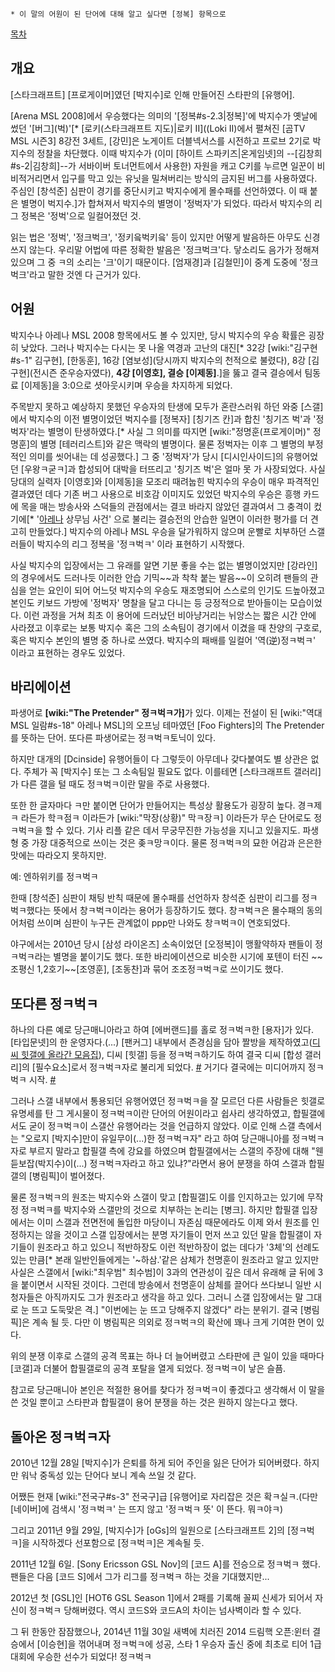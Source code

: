  * 이 말의 어원이 된 단어에 대해 알고 싶다면 [정복] 항목으로

[[목차]]
== 개요 ==
[스타크래프트] [프로게이머]였던 [박지수]로 인해 만들어진 스타판의 [유행어].

[Arena MSL 2008]에서 우승했다는 의미의 '[정복#s-2.3|정복]'에 박지수가 옛날에 썼던 '[버그](벅)'[* [로키(스타크래프트 지도)|로키 II]((Loki II)에서 펼쳐진 [곰TV MSL 시즌3] 8강전 3세트, [강민]은 노게이트 더블넥서스를 시전하고 프로브 2기로 박지수의 정찰을 차단했다. 이때 박지수가 (이미 [하이트 스파키즈|온게임넷]의 --[김창희#s-2|김창희]--가 서바이버 토너먼트에서 사용한) 자원을 캐고 C키를 누르면 일꾼이 비비적거리면서 입구를 막고 있는 유닛을 밀쳐버리는 방식의 금지된 버그를 사용하였다. 주심인 [창석준] 심판이 경기를 중단시키고 박지수에게 몰수패를 선언하였다. 이 때 붙은 별명이 벅지수.]가 합쳐져서 박지수의 별명이 '정벅자'가 되었다. 따라서 박지수의 리그 정복은 '정벅'으로 일컬어졌던 것.

읽는 법은 '정벅', '정크벅크', '정키읔벅키읔' 등이 있지만 어떻게 발음하든 아무도 신경쓰지 않는다. 우리말 어법에 따른 정확한 발음은 '정크벅크'다. 닿소리도 음가가 정해져 있으며 그 중 ㅋ의 소리는 '크'이기 때문이다. [엄재경]과 [김철민]이 중계 도중에 '정크벅크'라고 말한 것엔 다 근거가 있다.
== 어원 ==
박지수나 아레나 MSL 2008 항목에서도 볼 수 있지만, 당시 박지수의 우승 확률은 굉장히 낮았다. 그러나 박지수는 다시는 못 나올 역경과 고난의 대진[* 32강 [wiki:"김구현#s-1" 김구현], [한동훈], 16강 [염보성](당시까지 박지수의 천적으로 불렸다), 8강 [김구현](전시즌 준우승자였다), '''4강 [이영호], 결승 [이제동]'''.]을 뚫고 결국 결승에서 팀동료 [이제동]을 3:0으로 셧아웃시키며 우승을 차지하게 되었다.

주목받지 못하고 예상하지 못했던 우승자의 탄생에 모두가 혼란스러워 하던 와중 [스갤]에서 박지수의 이전 별명이었던 벅지수를 [정복자] [칭기즈 칸]과 합친 '칭기즈 벅'과 '정벅자'라는 별명이 탄생하였다.[* 사실 그 의미를 따지면 [wiki:"정명훈(프로게이머)" 정명훈]의 별명 [테러리스트]와 같은 맥락의 별명이다. 물론 정벅자는 이후 그 별명의 부정적인 의미를 씻어내는 데 성공했다.] 그 중 '정벅자'가 당시 [디시인사이드]의 유행어었던 [우왕ㅋ굳ㅋ]과 합성되어 대박을 터뜨리고 '칭기즈 벅'은 얼마 못 가 사장되었다. 사실 당대의 실력자 [이영호]와 [이제동]을 모조리 때려눕힌 박지수의 우승이 매우 파격적인 결과였던 데다 기존 버그 사용으로 비호감 이미지도 있었던 박지수의 우승은 흥행 카드에 목을 매는 방송사와 스덕들의 관점에서는 결코 바라지 않았던 결과여서 그 충격이 컸기에[* '[[아레나#s-4|아레나]] 상무님 사건' 으로 불리는 결승전의 안습한 일면이 이러한 평가를 더 견고히 만들었다.] 박지수의 아레나 MSL 우승을 달가워하지 않으며 운빨로 치부하던 스갤러들이 박지수의 리그 정복을 '정ㅋ벅ㅋ' 이라 표현하기 시작했다.

사실 박지수의 입장에서는 그 유래를 알면 기분 좋을 수는 없는 별명이었지만 [강라인]의 경우에서도 드러나듯 이러한 안습 기믹~~과 착착 붙는 발음~~이 오히려 팬들의 관심을 얻는 요인이 되어 어느덧 박지수의 우승도 재조명되어 스스로의 인기도 드높아졌고 본인도 키보드 가방에 '정벅자' 명찰을 달고 다니는 등 긍정적으로 받아들이는 모습이었다. 이런 과정을 거쳐 최초 이 용어에 드러났던 비아냥거리는 뉘앙스는 짧은 시간 안에 사라졌고 이후로는 보통 박지수 혹은 그의 소속팀이 경기에서 이겼을 때 찬양의 구호로, 혹은 박지수 본인의 별명 중 하나로 쓰였다. 박지수의 패배를 일컬어 '역(逆)정ㅋ벅ㅋ' 이라고 표현하는 경우도 있었다.

== 바리에이션 ==
파생어로 '''[wiki:"The Pretender" 정ㅋ벅ㅋ가]'''가 있다. 이제는 전설이 된 [wiki:"역대 MSL 일람#s-18" 아레나 MSL]의 오프닝 테마였던 [Foo Fighters]의 The Pretender를 뜻하는 단어. 또다른 파생어로는 정ㅋ벅ㅋ토닉이 있다. 

하지만 대개의 [Dcinside] 유행어들이 다 그렇듯이 아무데나 갖다붙여도 별 상관은 없다. 주체가 꼭 [박지수] 또는 그 소속팀일 필요도 없다. 이를테면 [스타크래프트 갤러리]가 다른 갤을 털 때도 정ㅋ벅ㅋ이란 말을 주로 사용했다.

또한 한 글자마다 ㅋ만 붙이면 단어가 만들어지는 특성상 활용도가 굉장히 높다. 경ㅋ제ㅋ 라든가 학ㅋ점ㅋ 이라든가 [wiki:"막장(상황)" 막ㅋ장ㅋ] 이라든가 무슨 단어로도 정ㅋ벅ㅋ을 할 수 있다. 기사 리플 같은 데서 무궁무진한 가능성을 지니고 있을지도. 파생형 중 가장 대중적으로 쓰이는 것은 좆ㅋ망ㅋ이다. 물론 정ㅋ벅ㅋ의 묘한 어감과 은은한 맛에는 따라오지 못하지만.

예: 엔하위키를 정ㅋ벅ㅋ

한때 [창석준] 심판이 채팅 반칙 때문에 몰수패를 선언하자 창석준 심판이 리그를 정ㅋ벅ㅋ했다는 뜻에서 창ㅋ벅ㅋ이라는 용어가 등장하기도 했다. 창ㅋ벅ㅋ은 몰수패의 동의어처럼 쓰이며 심판이 누구든 관계없이 ppp만 나와도 창ㅋ벅ㅋ이 연호되었다.

야구에서는 2010년 당시 [삼성 라이온즈] 소속이었던 [오정복]이 맹활약하자 팬들이 정ㅋ벅ㅋ라는 별명을 붙이기도 했다. 또한 바리에이션으로 비슷한 시기에 포텐이 터진 ~~조평신 1,2호기~~[조영훈], [조동찬]과 묶어 조조정ㅋ벅ㅋ로 쓰이기도 했다.

== 또다른 정ㅋ벅ㅋ ==
하나의 다른 예로 당근매니아라고 하여 [에버랜드]를 홀로 정ㅋ벅ㅋ한 [용자]가 있다. [타입문넷]의 한 운영자다.(...) [팬커그] 내부에서 존경심을 담아 짤방을 제작하였고([http://gall.dcinside.com/list.php?id=hit&no=7254 디씨 힛갤에 올라간 모음집]), 디씨 [힛갤] 등을 정ㅋ벅ㅋ하기도 하여 결국 디씨 [합성 갤러리]의 [필수요소]로서 정ㅋ벅ㅋ자로 불리게 되었다. [http://gall.dcinside.com/list.php?id=hit&no=7252& #] 거기다 결국에는 미디어까지 정ㅋ벅ㅋ 시작. [http://media.daum.net/economic/employ/view.html?cateid=1008&newsid=20090414200706168&fid=20090414200806852&lid=20090414194709073 #]

그러나 스갤 내부에서 통용되던 유행어였던 정ㅋ벅ㅋ을 잘 모르던 다른 사람들은 힛갤로 유명세를 탄 그 게시물이 정ㅋ벅ㅋ이란 단어의 어원이라고 쉽사리 생각하였고, 합필갤에서도 굳이 정ㅋ벅ㅋ이 스갤산 유행어라는 것을 언급하지 않았다. 이로 인해 스갤 측에서는 "오로지 [박지수]만이 유일무이(...)한 정ㅋ벅ㅋ자" 라고 하여 당근매니아를 정ㅋ벅ㅋ자로 부르지 말라고 합필갤 측에 강요를 하였으며 합필갤에서는 스갤의 주장에 대해 "웬 듣보잡(박지수)이(...) 정ㅋ벅ㅋ자라고 하고 있냐?"라면서 용어 분쟁을 하여 스갤과 합필갤의 [병림픽]이 벌어졌다.

물론 정ㅋ벅ㅋ의 원조는 박지수와 스갤이 맞고 [합필갤]도 이를 인지하고는 있기에 무작정 정ㅋ벅ㅋ를 박지수와 스갤만의 것으로 치부하는 논리는 [병크]. 하지만 합필갤 입장에서는 이미 스갤과 전면전에 돌입한 마당이니 자존심 때문에라도 이제 와서 원조를 인정하지는 않을 것이고 스갤 입장에서는 분명 자기들이 먼저 쓰고 있던 말을 합필갤이 자기들이 원조라고 하고 있으니 적반하장도 이런 적반하장이 없는 데다가 '3체'의 선례도 있는 만큼[* 본래 일반인들에게는 '~하삼.'같은 삼체가 천명훈이 원조라고 알고 있지만 사실은 스갤에서 [wiki:"최우범" 최수범]이 3과의 연관성이 깊은 데서 유래해 글 뒤에 3을 붙이면서 시작된 것이다. 그런데 방송에서 천명훈이 삼체를 끌어다 쓰다보니 일반 시청자들은 아직까지도 그가 원조라고 생각을 하고 있다. 그러니 스갤 입장에서는 말 그대로 눈 뜨고 도둑맞은 격.] "이번에는 눈 뜨고 당해주지 않겠다" 라는 분위기. 결국 [병림픽]은 계속 될 듯. 다만 이 병림픽은 의외로 정ㅋ벅ㅋ의 확산에 꽤나 크게 기여한 면이 있다.

위의 분쟁 이후로 스갤의 공격 목표는 하나 더 늘어버렸고 스타판에 큰 일이 있을 때마다 [코갤]과 더불어 합필갤로의 공격 포탈을 열게 되었다. 정ㅋ벅ㅋ이 낳은 슬픔.

참고로 당근매니아 본인은 적절한 용어를 찾다가 정ㅋ벅ㅋ이 좋겠다고 생각해서 이 말을 쓴 것일 뿐이고 스타판과 합필갤이 용어 분쟁을 하는 것은 원하지 않는다고 했다.
== 돌아온 정ㅋ벅ㅋ자 ==
2010년 12월 28일 [박지수]가 은퇴를 하게 되어 주인을 잃은 단어가 되어버렸다. 하지만 워낙 중독성 있는 단어다 보니 계속 쓰일 것 같다.

어쨌든 현재 [wiki:"전국구#s-3" 전국구]급 [유행어]로 자리잡은 것은 확ㅋ실ㅋ.(다만 [네이버]에 검색시 '정ㅋ벅ㅋ' 는 뜨지 않고 '정ㅋ벅ㅋ 뜻' 이 뜬다. 뭐ㅋ야ㅋ)

그리고 2011년 9월 29일, [박지수]가 [oGs]의 일원으로 [스타크래프트 2]의 [정ㅋ벅ㅋ]을 시작하겠다 선포함으로 [정ㅋ벅ㅋ]은 계속될 듯. 

2011년 12월 6일. [Sony Ericsson GSL Nov]의 [코드 A]를 전승으로 정ㅋ벅ㅋ 했다. 팬들은 다음 [코드 S]에서 그가 리그를 정ㅋ벅ㅋ 하는 것을 기대했지만...

2012년 첫 [GSL]인 [HOT6 GSL Season 1]에서 2패를 기록해 꼴찌 신세가 되어서 자신이 정ㅋ벅ㅋ 당해버렸다. 역시 코드S와 코드A의 차이는 넘사벽이라 할 수 있다.

그 뒤 한동안 잠잠했으나, 2014년 11월 30일 새벽에 치러진 2014 드림핵 오픈:윈터 결승에서 [이승현]을 꺾어내며 정ㅋ벅ㅋ에 성공, 스타 1 우승자 출신 중에 최초로 티어 1급 대회에 우승한 선수가 되었다! 정ㅋ벅ㅋ
